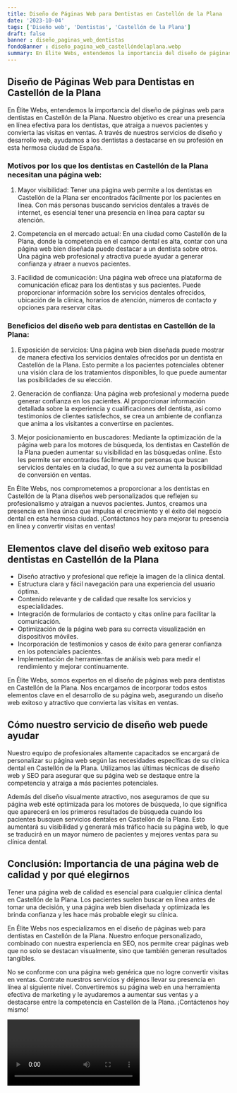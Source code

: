 ```yaml
---
title: Diseño de Páginas Web para Dentistas en Castellón de la Plana
date: '2023-10-04'
tags: ['Diseño web', 'Dentistas', 'Castellón de la Plana']
draft: false
banner : diseño_paginas_web_dentistas
fondoBanner : diseño_pagina_web_castellóndelaplana.webp
summary: En Élite Webs, entendemos la importancia del diseño de páginas web para dentistas en Castellón de la Plana. Nuestro objetivo es crear una presencia en línea efectiva para los dentistas, que atraiga a nuevos pacientes y convierta las visitas en ventas. A través de nuestros servicios de diseño y desarrollo web, ayudamos a los dentistas a destacarse en su profesión en esta hermosa ciudad de España.
---
```


## Diseño de Páginas Web para Dentistas en Castellón de la Plana

En Élite Webs, entendemos la importancia del diseño de páginas web para dentistas en Castellón de la Plana. Nuestro objetivo es crear una presencia en línea efectiva para los dentistas, que atraiga a nuevos pacientes y convierta las visitas en ventas. A través de nuestros servicios de diseño y desarrollo web, ayudamos a los dentistas a destacarse en su profesión en esta hermosa ciudad de España.

### Motivos por los que los dentistas en Castellón de la Plana necesitan una página web:

1. Mayor visibilidad: Tener una página web permite a los dentistas en Castellón de la Plana ser encontrados fácilmente por los pacientes en línea. Con más personas buscando servicios dentales a través de internet, es esencial tener una presencia en línea para captar su atención.

2. Competencia en el mercado actual: En una ciudad como Castellón de la Plana, donde la competencia en el campo dental es alta, contar con una página web bien diseñada puede destacar a un dentista sobre otros. Una página web profesional y atractiva puede ayudar a generar confianza y atraer a nuevos pacientes.

3. Facilidad de comunicación: Una página web ofrece una plataforma de comunicación eficaz para los dentistas y sus pacientes. Puede proporcionar información sobre los servicios dentales ofrecidos, ubicación de la clínica, horarios de atención, números de contacto y opciones para reservar citas.

### Beneficios del diseño web para dentistas en Castellón de la Plana:

1. Exposición de servicios: Una página web bien diseñada puede mostrar de manera efectiva los servicios dentales ofrecidos por un dentista en Castellón de la Plana. Esto permite a los pacientes potenciales obtener una visión clara de los tratamientos disponibles, lo que puede aumentar las posibilidades de su elección.

2. Generación de confianza: Una página web profesional y moderna puede generar confianza en los pacientes. Al proporcionar información detallada sobre la experiencia y cualificaciones del dentista, así como testimonios de clientes satisfechos, se crea un ambiente de confianza que anima a los visitantes a convertirse en pacientes.

3. Mejor posicionamiento en buscadores: Mediante la optimización de la página web para los motores de búsqueda, los dentistas en Castellón de la Plana pueden aumentar su visibilidad en las búsquedas online. Esto les permite ser encontrados fácilmente por personas que buscan servicios dentales en la ciudad, lo que a su vez aumenta la posibilidad de conversión en ventas.

En Élite Webs, nos comprometemos a proporcionar a los dentistas en Castellón de la Plana diseños web personalizados que reflejen su profesionalismo y atraigan a nuevos pacientes. Juntos, creamos una presencia en línea única que impulsa el crecimiento y el éxito del negocio dental en esta hermosa ciudad. ¡Contáctanos hoy para mejorar tu presencia en línea y convertir visitas en ventas!

<GifSeo />

<Cta />

## Elementos clave del diseño web exitoso para dentistas en Castellón de la Plana

- Diseño atractivo y profesional que refleje la imagen de la clínica dental.
- Estructura clara y fácil navegación para una experiencia del usuario óptima.
- Contenido relevante y de calidad que resalte los servicios y especialidades.
- Integración de formularios de contacto y citas online para facilitar la comunicación.
- Optimización de la página web para su correcta visualización en dispositivos móviles.
- Incorporación de testimonios y casos de éxito para generar confianza en los potenciales pacientes.
- Implementación de herramientas de análisis web para medir el rendimiento y mejorar continuamente.

En Élite Webs, somos expertos en el diseño de páginas web para dentistas en Castellón de la Plana. Nos encargamos de incorporar todos estos elementos clave en el desarrollo de su página web, asegurando un diseño web exitoso y atractivo que convierta las visitas en ventas.

## Cómo nuestro servicio de diseño web puede ayudar

Nuestro equipo de profesionales altamente capacitados se encargará de personalizar su página web según las necesidades específicas de su clínica dental en Castellón de la Plana. Utilizamos las últimas técnicas de diseño web y SEO para asegurar que su página web se destaque entre la competencia y atraiga a más pacientes potenciales.

Además del diseño visualmente atractivo, nos aseguramos de que su página web esté optimizada para los motores de búsqueda, lo que significa que aparecerá en los primeros resultados de búsqueda cuando los pacientes busquen servicios dentales en Castellón de la Plana. Esto aumentará su visibilidad y generará más tráfico hacia su página web, lo que se traducirá en un mayor número de pacientes y mejores ventas para su clínica dental.

## Conclusión: Importancia de una página web de calidad y por qué elegirnos

Tener una página web de calidad es esencial para cualquier clínica dental en Castellón de la Plana. Los pacientes suelen buscar en línea antes de tomar una decisión, y una página web bien diseñada y optimizada les brinda confianza y les hace más probable elegir su clínica.

En Élite Webs nos especializamos en el diseño de páginas web para dentistas en Castellón de la Plana. Nuestro enfoque personalizado, combinado con nuestra experiencia en SEO, nos permite crear páginas web que no solo se destacan visualmente, sino que también generan resultados tangibles.

No se conforme con una página web genérica que no logre convertir visitas en ventas. Contrate nuestros servicios y déjenos llevar su presencia en línea al siguiente nivel. Convertiremos su página web en una herramienta efectiva de marketing y le ayudaremos a aumentar sus ventas y a destacarse entre la competencia en Castellón de la Plana. ¡Contáctenos hoy mismo!

<Video />

<CtaBot job='Dentistas' city='Castellón de la Plana'/>

<Gmaps query='Castellón de la Plana+españa+maps' />
